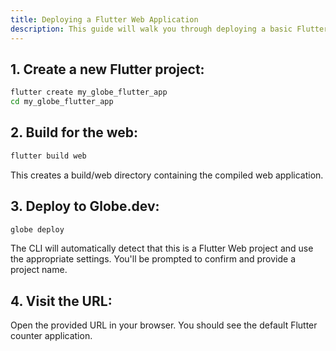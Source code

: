 ```yaml
---
title: Deploying a Flutter Web Application
description: This guide will walk you through deploying a basic Flutter web application to Globe.dev.
---
```


## 1. Create a new Flutter project:

```bash
flutter create my_globe_flutter_app
cd my_globe_flutter_app
```

## 2. Build for the web:

```bash
flutter build web
```

This creates a build/web directory containing the compiled web application.

## 3. Deploy to Globe.dev:

```bash
globe deploy
```

The CLI will automatically detect that this is a Flutter Web project and use the appropriate settings. You'll be prompted to confirm and provide a project name.

## 4. Visit the URL:

Open the provided URL in your browser. You should see the default Flutter counter application.
